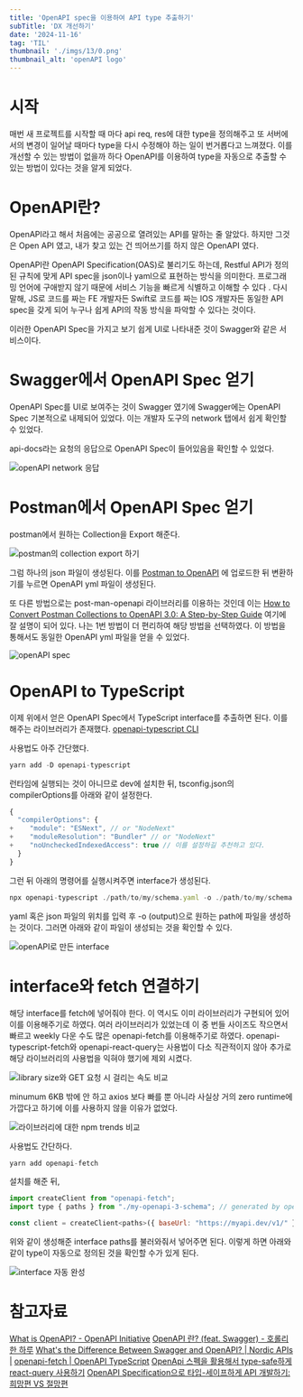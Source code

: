 ```yaml
---
title: 'OpenAPI spec을 이용하여 API type 추출하기'
subTitle: 'DX 개선하기'
date: '2024-11-16'
tag: 'TIL'
thumbnail: './imgs/13/0.png'
thumbnail_alt: 'openAPI logo'
---
```


# 시작

매번 새 프로젝트를 시작할 때 마다 api req, res에 대한 type을 정의해주고 또 서버에서의 변경이 일어날 때마다 type을 다시 수정해야 하는 일이 번거롭다고 느껴졌다. 이를 개선할 수 있는 방법이 없을까 하다 OpenAPI를 이용하여 type을 자동으로 추출할 수 있는 방법이 있다는 것을 알게 되었다.

# OpenAPI란?

OpenAPI라고 해서 처음에는 공공으로 열려있는 API를 말하는 줄 알았다. 하지만 그것은 Open API 였고, 내가 찾고 있는 건 띄어쓰기를 하지 않은 OpenAPI 였다.

OpenAPI란 OpenAPI Specification(OAS)로 불리기도 하는데, Restful API가 정의된 규칙에 맞게 API spec을 json이나 yaml으로 표현하는 방식을 의미한다. 프로그래밍 언어에 구애받지 않기 때문에 서비스 기능을 빠르게 식별하고 이해할 수 있다 . 다시 말해, JS로 코드를 짜는 FE 개발자든 Swift로 코드를 짜는 IOS 개발자든 동일한 API spec을 갖게 되어 누구나 쉽게 API의 작동 방식을 파악할 수 있다는 것이다.

이러한 OpenAPI Spec을 가지고 보기 쉽게 UI로 나타내준 것이 Swagger와 같은 서비스이다.

# Swagger에서 OpenAPI Spec 얻기

OpenAPI Spec를 UI로 보여주는 것이 Swagger 였기에 Swagger에는 OpenAPI Spec 기본적으로 내제되어 있었다. 이는 개발자 도구의 network 탭에서 쉽게 확인할 수 있었다.

api-docs라는 요청의 응답으로 OpenAPI Spec이 들어있음을 확인할 수 있었다.

![openAPI network 응답](./imgs/13/1.png)

# Postman에서 OpenAPI Spec 얻기

postman에서 원하는 Collection을 Export 해준다.

![postman의 collection export 하기](./imgs/13/2.png)

그럼 하나의 json 파일이 생성된다. 이를 [Postman to OpenAPI](https://p2o.defcon007.com/) 에 업로드한 뒤 변환하기를 누르면 OpenAPI yml 파일이 생성된다.

또 다른 방법으로는 post-man-openapi 라이브러리를 이용하는 것인데 이는 [How to Convert Postman Collections to OpenAPI 3.0: A Step-by-Step Guide](https://apidog.com/blog/postman-to-openapi/) 여기에 잘 설명이 되어 있다. 나는 1번 방법이 더 편리하여 해당 방법을 선택하였다. 이 방법을 통해서도 동일한 OpenAPI yml 파일을 얻을 수 있었다.

![openAPI spec](./imgs/13/3.png)

# OpenAPI to TypeScript

이제 위에서 얻은 OpenAPI Spec에서 TypeScript interface를 추출하면 된다. 이를 해주는 라이브러리가 존재했다. [openapi-typescript CLI](https://openapi-ts.dev/cli)

사용법도 아주 간단했다.

```jsx
yarn add -D openapi-typescript
```

런타임에 실행되는 것이 아니므로 dev에 설치한 뒤, tsconfig.json의 compilerOptions를 아래와 같이 설정한다.

```jsx
{
  "compilerOptions": {
+    "module": "ESNext", // or "NodeNext"
+    "moduleResolution": "Bundler" // or "NodeNext"
+    "noUncheckedIndexedAccess": true // 이를 설정하길 추천하고 있다.
  }
}
```

그런 뒤 아래의 명령어를 실행시켜주면 interface가 생성된다.

```jsx
npx openapi-typescript ./path/to/my/schema.yaml -o ./path/to/my/schema.d.ts
```

yaml 혹은 json 파일의 위치를 입력 후 -o (output)으로 원하는 path에 파일을 생성하는 것이다. 그러면 아래와 같이 파일이 생성되는 것을 확인할 수 있다.

![openAPI로 만든 interface](./imgs/13/4.png)

# interface와 fetch 연결하기

해당 interface를 fetch에 넣어줘야 한다. 이 역시도 이미 라이브러리가 구현되어 있어 이를 이용해주기로 하였다. 여러 라이브러리가 있었는데 이 중 번들 사이즈도 작으면서 빠르고 weekly 다운 수도 많은 openapi-fetch를 이용해주기로 하였다. openapi-typescript-fetch와 openapi-react-query는 사용법이 다소 직관적이지 않아 추가로 해당 라이브러리의 사용법을 익혀야 했기에 제외 시켰다.

![library size와 GET 요청 시 걸리는 속도 비교](./imgs/13/5.png)

minumum 6KB 밖에 안 하고 axios 보다 빠를 뿐 아니라 사실상 거의 zero runtime에 가깝다고 하기에 이를 사용하지 않을 이유가 없었다.

![라이브러리에 대한 npm trends 비교](./imgs/13/6.png)

사용법도 간단하다.

```jsx
yarn add openapi-fetch
```

설치를 해준 뒤,

```jsx
import createClient from "openapi-fetch";
import type { paths } from "./my-openapi-3-schema"; // generated by openapi-typescript

const client = createClient<paths>({ baseUrl: "https://myapi.dev/v1/" });
```

위와 같이 생성해준 interface paths를 불러와줘서 넣어주면 된다. 이렇게 하면 아래와 같이 type이 자동으로 정의된 것을 확인할 수가 있게 된다.

![interface 자동 완성](./imgs/13/7.png)

# 참고자료

[What is OpenAPI? - OpenAPI Initiative](https://www.openapis.org/what-is-openapi)
[OpenAPI 란? (feat. Swagger) - 호롤리한 하루](https://gruuuuu.github.io/programming/openapi/)
[What's the Difference Between Swagger and OpenAPI? | Nordic APIs |](https://nordicapis.com/whats-the-difference-between-swagger-and-openapi/)
[openapi-fetch | OpenAPI TypeScript](https://openapi-ts.dev/openapi-fetch/)
[OpenApi 스펙을 활용해서 type-safe하게 react-query 사용하기](https://gist.github.com/seonghyeonkimm/977b58387f9f4e11afeee8c7685c2e89)
[OpenAPI Specification으로 타입-세이프하게 API 개발하기: 희망편 VS 절망편](https://www.youtube.com/watch?v=J4JHLESAiFk)
